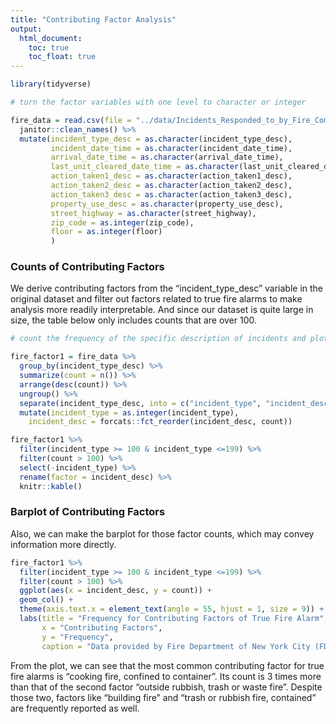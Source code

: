 ```yaml
---
title: "Contributing Factor Analysis"
output:
  html_document: 
    toc: true
    toc_float: true
---
```



```r
library(tidyverse)
```

```r
# turn the factor variables with one level to character or integer

fire_data = read.csv(file = "../data/Incidents_Responded_to_by_Fire_Companies.csv") %>%
  janitor::clean_names() %>%
  mutate(incident_type_desc = as.character(incident_type_desc),
         incident_date_time = as.character(incident_date_time),
         arrival_date_time = as.character(arrival_date_time),
         last_unit_cleared_date_time = as.character(last_unit_cleared_date_time),
         action_taken1_desc = as.character(action_taken1_desc),
         action_taken2_desc = as.character(action_taken2_desc),
         action_taken3_desc = as.character(action_taken3_desc),
         property_use_desc = as.character(property_use_desc),
         street_highway = as.character(street_highway),
         zip_code = as.integer(zip_code),
         floor = as.integer(floor)
         )
```

### Counts of Contributing Factors

We derive contributing factors from the "incident_type_desc" variable in the original dataset and filter out factors related to true fire alarms to make analysis more readily interpretable. And since our dataset is quite large in size, the table below only includes counts that are over 100. 

```r
# count the frequency of the specific description of incidents and plot with order

fire_factor1 = fire_data %>%
  group_by(incident_type_desc) %>%
  summarize(count = n()) %>%
  arrange(desc(count)) %>%
  ungroup() %>% 
  separate(incident_type_desc, into = c("incident_type", "incident_desc"), sep = "-") %>% 
  mutate(incident_type = as.integer(incident_type),
    incident_desc = forcats::fct_reorder(incident_desc, count))

fire_factor1 %>%
  filter(incident_type >= 100 & incident_type <=199) %>% 
  filter(count > 100) %>%
  select(-incident_type) %>%
  rename(factor = incident_desc) %>% 
  knitr::kable()
```

### Barplot of Contributing Factors

Also, we can make the barplot for those factor counts, which may convey information more directly.

```r
fire_factor1 %>%
  filter(incident_type >= 100 & incident_type <=199) %>% 
  filter(count > 100) %>% 
  ggplot(aes(x = incident_desc, y = count)) +
  geom_col() +
  theme(axis.text.x = element_text(angle = 55, hjust = 1, size = 9)) +
  labs(title = "Frequency for Contributing Factors of True Fire Alarm",
       x = "Contributing Factors",
       y = "Frequency",
       caption = "Data provided by Fire Department of New York City (FDNY)")
```

From the plot, we can see that the most common contributing factor for true fire alarms is "cooking fire, confined to container". Its count is 3 times more than that of the second factor "outside rubbish, trash or waste fire". Despite those two, factors like "building fire" and "trash or rubbish fire, contained" are frequently reported as well.